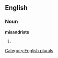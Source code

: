
==English==

===Noun===
'''misandrists'''

# {{plural of|[[misandrist]]}}

[[Category:English plurals]]